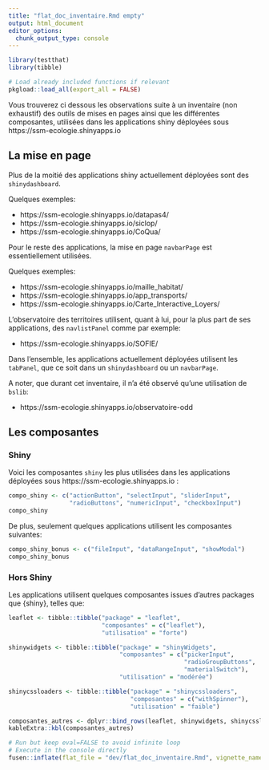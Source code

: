 ```yaml
---
title: "flat_doc_inventaire.Rmd empty"
output: html_document
editor_options: 
  chunk_output_type: console
---
```


```r
library(testthat)
library(tibble)
```

```r
# Load already included functions if relevant
pkgload::load_all(export_all = FALSE)
```

Vous trouverez ci dessous les observations suite à un inventaire (non exhaustif) des outils de mises en pages ainsi que les différentes composantes, utilisées dans les applications shiny déployées sous https://ssm-ecologie.shinyapps.io

## La mise en page

Plus de la moitié des applications shiny actuellement déployées sont des `shinydashboard`.

Quelques exemples:

- https://ssm-ecologie.shinyapps.io/datapas4/ 
- https://ssm-ecologie.shinyapps.io/siclop/
- https://ssm-ecologie.shinyapps.io/CoQua/

Pour le reste des applications, la mise en page `navbarPage` est essentiellement utilisées.

Quelques exemples:

- https://ssm-ecologie.shinyapps.io/maille_habitat/
- https://ssm-ecologie.shinyapps.io/app_transports/
- https://ssm-ecologie.shinyapps.io/Carte_Interactive_Loyers/

L'observatoire des territoires utilisent, quant à lui, pour la plus part de ses applications, des `navlistPanel` comme par exemple: 

- https://ssm-ecologie.shinyapps.io/SOFIE/

Dans l'ensemble, les applications actuellement déployées utilisent les `tabPanel`, que ce soit dans un `shinydashboard` ou un `navbarPage`.

A noter, que durant cet inventaire, il n'a été observé qu'une utilisation de `bslib`:

- https://ssm-ecologie.shinyapps.io/observatoire-odd 

## Les composantes

### Shiny

Voici les composantes `shiny` les plus utilisées dans les applications déployées sous https://ssm-ecologie.shinyapps.io :

```r

compo_shiny <- c("actionButton", "selectInput", "sliderInput",
                 "radioButtons", "numericInput", "checkboxInput")
compo_shiny

```

De plus, seulement quelques applications utilisent les composantes suivantes:

```r

compo_shiny_bonus <- c("fileInput", "dataRangeInput", "showModal")
compo_shiny_bonus

```
### Hors Shiny

Les applications utilisent quelques composantes issues d'autres packages que {shiny}, telles que: 

```r
leaflet <- tibble::tibble("package" = "leaflet",
                          "composantes" = c("leaflet"),
                          "utilisation" = "forte")

shinywidgets <- tibble::tibble("package" = "shinyWidgets",
                               "composantes" = c("pickerInput",
                                                 "radioGroupButtons",
                                                 "materialSwitch"),
                               "utilisation" = "modérée")

shinycssloaders <- tibble::tibble("package" = "shinycssloaders",
                                  "composantes" = c("withSpinner"),
                                  "utilisation" = "faible")

composantes_autres <- dplyr::bind_rows(leaflet, shinywidgets, shinycssloaders)
kableExtra::kbl(composantes_autres)
```


```r
# Run but keep eval=FALSE to avoid infinite loop
# Execute in the console directly
fusen::inflate(flat_file = "dev/flat_doc_inventaire.Rmd", vignette_name = "Documentation-Inventaire")
```

